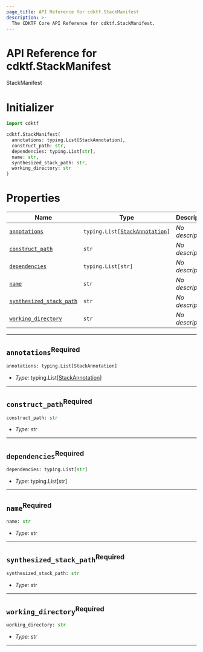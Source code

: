 ```yaml
---
page_title: API Reference for cdktf.StackManifest
description: >-
  The CDKTF Core API Reference for cdktf.StackManifest.
---
```


<!-- This file is generated through yarn generate-docs -->

# API Reference for cdktf.StackManifest

   StackManifest <a name="StackManifest" id="cdktf.StackManifest"></a>
  
  # Initializer <a name="Initializer" id="cdktf.StackManifest.Initializer"></a>
  
  ```python
  import cdktf
  
  cdktf.StackManifest(
    annotations: typing.List[StackAnnotation],
    construct_path: str,
    dependencies: typing.List[str],
    name: str,
    synthesized_stack_path: str,
    working_directory: str
  )
  ```
  
  # Properties <a name="Properties" id="Properties"></a>
  
  | **Name** | **Type** | **Description** |
  | --- | --- | --- |
  | <code><a href="#cdktf.StackManifest.property.annotations">annotations</a></code> | <code>typing.List[<a href="#cdktf.StackAnnotation">StackAnnotation</a>]</code> | *No description.* |
  | <code><a href="#cdktf.StackManifest.property.constructPath">construct_path</a></code> | <code>str</code> | *No description.* |
  | <code><a href="#cdktf.StackManifest.property.dependencies">dependencies</a></code> | <code>typing.List[str]</code> | *No description.* |
  | <code><a href="#cdktf.StackManifest.property.name">name</a></code> | <code>str</code> | *No description.* |
  | <code><a href="#cdktf.StackManifest.property.synthesizedStackPath">synthesized_stack_path</a></code> | <code>str</code> | *No description.* |
  | <code><a href="#cdktf.StackManifest.property.workingDirectory">working_directory</a></code> | <code>str</code> | *No description.* |
  
  ---
  
  ## `annotations`<sup>Required</sup> <a name="annotations" id="cdktf.StackManifest.property.annotations"></a>
  
  ```python
  annotations: typing.List[StackAnnotation]
  ```
  
  - *Type:* typing.List[<a href="#cdktf.StackAnnotation">StackAnnotation</a>]
  
  ---
  
  ## `construct_path`<sup>Required</sup> <a name="construct_path" id="cdktf.StackManifest.property.constructPath"></a>
  
  ```python
  construct_path: str
  ```
  
  - *Type:* str
  
  ---
  
  ## `dependencies`<sup>Required</sup> <a name="dependencies" id="cdktf.StackManifest.property.dependencies"></a>
  
  ```python
  dependencies: typing.List[str]
  ```
  
  - *Type:* typing.List[str]
  
  ---
  
  ## `name`<sup>Required</sup> <a name="name" id="cdktf.StackManifest.property.name"></a>
  
  ```python
  name: str
  ```
  
  - *Type:* str
  
  ---
  
  ## `synthesized_stack_path`<sup>Required</sup> <a name="synthesized_stack_path" id="cdktf.StackManifest.property.synthesizedStackPath"></a>
  
  ```python
  synthesized_stack_path: str
  ```
  
  - *Type:* str
  
  ---
  
  ## `working_directory`<sup>Required</sup> <a name="working_directory" id="cdktf.StackManifest.property.workingDirectory"></a>
  
  ```python
  working_directory: str
  ```
  
  - *Type:* str
  
  ---
  

